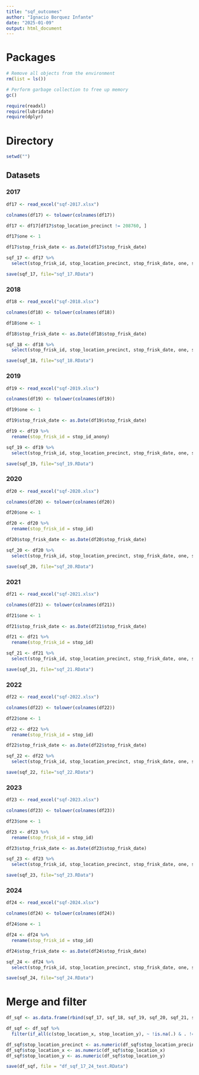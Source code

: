 ---
title: "sqf_outcomes"
author: "Ignacio Borquez Infante"
date: "2025-01-09"
output: html_document
---

# Packages
```{r}
# Remove all objects from the environment
rm(list = ls())

# Perform garbage collection to free up memory
gc()

require(readxl)
require(lubridate)
require(dplyr)
```

# Directory
```{r}
setwd("")
```

## Datasets

### 2017
```{r}
df17 <- read_excel("sqf-2017.xlsx")

colnames(df17) <- tolower(colnames(df17))

df17 <- df17[df17$stop_location_precinct != 208760, ]

df17$one <- 1

df17$stop_frisk_date <- as.Date(df17$stop_frisk_date)

sqf_17 <- df17 %>%
  select(stop_frisk_id, stop_location_precinct, stop_frisk_date, one, stop_location_x, stop_location_y)

save(sqf_17, file="sqf_17.RData")
```

### 2018
```{r}
df18 <- read_excel("sqf-2018.xlsx")

colnames(df18) <- tolower(colnames(df18))

df18$one <- 1

df18$stop_frisk_date <- as.Date(df18$stop_frisk_date)

sqf_18 <- df18 %>%
  select(stop_frisk_id, stop_location_precinct, stop_frisk_date, one, stop_location_x, stop_location_y)

save(sqf_18, file="sqf_18.RData")
```

### 2019
```{r}
df19 <- read_excel("sqf-2019.xlsx")

colnames(df19) <- tolower(colnames(df19))

df19$one <- 1

df19$stop_frisk_date <- as.Date(df19$stop_frisk_date)

df19 <- df19 %>%
  rename(stop_frisk_id = stop_id_anony)

sqf_19 <- df19 %>%
  select(stop_frisk_id, stop_location_precinct, stop_frisk_date, one, stop_location_x, stop_location_y)

save(sqf_19, file="sqf_19.RData")
```

### 2020
```{r}
df20 <- read_excel("sqf-2020.xlsx")

colnames(df20) <- tolower(colnames(df20))

df20$one <- 1

df20 <- df20 %>%
  rename(stop_frisk_id = stop_id)

df20$stop_frisk_date <- as.Date(df20$stop_frisk_date)

sqf_20 <- df20 %>%
  select(stop_frisk_id, stop_location_precinct, stop_frisk_date, one, stop_location_x, stop_location_y)

save(sqf_20, file="sqf_20.RData")
```

### 2021
```{r}
df21 <- read_excel("sqf-2021.xlsx")

colnames(df21) <- tolower(colnames(df21))

df21$one <- 1

df21$stop_frisk_date <- as.Date(df21$stop_frisk_date)

df21 <- df21 %>%
  rename(stop_frisk_id = stop_id)

sqf_21 <- df21 %>%
  select(stop_frisk_id, stop_location_precinct, stop_frisk_date, one, stop_location_x, stop_location_y)

save(sqf_21, file="sqf_21.RData")
```

### 2022
```{r}
df22 <- read_excel("sqf-2022.xlsx")

colnames(df22) <- tolower(colnames(df22))

df22$one <- 1

df22 <- df22 %>%
  rename(stop_frisk_id = stop_id)

df22$stop_frisk_date <- as.Date(df22$stop_frisk_date)

sqf_22 <- df22 %>%
  select(stop_frisk_id, stop_location_precinct, stop_frisk_date, one, stop_location_x, stop_location_y)

save(sqf_22, file="sqf_22.RData")
```

### 2023
```{r}
df23 <- read_excel("sqf-2023.xlsx")

colnames(df23) <- tolower(colnames(df23))

df23$one <- 1

df23 <- df23 %>%
  rename(stop_frisk_id = stop_id)

df23$stop_frisk_date <- as.Date(df23$stop_frisk_date)

sqf_23 <- df23 %>%
  select(stop_frisk_id, stop_location_precinct, stop_frisk_date, one, stop_location_x, stop_location_y)

save(sqf_23, file="sqf_23.RData")
```

### 2024
```{r}
df24 <- read_excel("sqf-2024.xlsx")

colnames(df24) <- tolower(colnames(df24))

df24$one <- 1

df24 <- df24 %>%
  rename(stop_frisk_id = stop_id)

df24$stop_frisk_date <- as.Date(df24$stop_frisk_date)

sqf_24 <- df24 %>%
  select(stop_frisk_id, stop_location_precinct, stop_frisk_date, one, stop_location_x, stop_location_y)

save(sqf_24, file="sqf_24.RData")
```

# Merge and filter
```{r}
df_sqf <- as.data.frame(rbind(sqf_17, sqf_18, sqf_19, sqf_20, sqf_21, sqf_22, sqf_23, sqf_24))

df_sqf <- df_sqf %>%
  filter(if_all(c(stop_location_x, stop_location_y), ~ !is.na(.) & . != "(null)"))

df_sqf$stop_location_precinct <- as.numeric(df_sqf$stop_location_precinct)
df_sqf$stop_location_x <- as.numeric(df_sqf$stop_location_x)
df_sqf$stop_location_y <- as.numeric(df_sqf$stop_location_y)

save(df_sqf, file = "df_sqf_17_24_test.RData")
```


